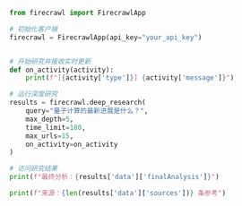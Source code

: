 ```python Python
from firecrawl import FirecrawlApp

# 初始化客户端
firecrawl = FirecrawlApp(api_key="your_api_key")


# 开始研究并接收实时更新
def on_activity(activity):
    print(f"[{activity['type']}] {activity['message']}")

# 运行深度研究
results = firecrawl.deep_research(
    query="量子计算的最新进展是什么？",
    max_depth=5,
    time_limit=180,
    max_urls=15,
    on_activity=on_activity
)

# 访问研究结果
print(f"最终分析：{results['data']['finalAnalysis']}")

print(f"来源：{len(results['data']['sources'])} 条参考")


```
